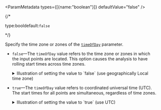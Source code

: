 
<ParamMetadata types={[{name:"boolean"}]} defaultValue="false" />

{/* <p class="space-x-2"><span class="font-sm text-color-3">type:bool</span><span class="font-bold text-[#6d29cc]">default:`false`</span></p> */}

Specify the time zone or zones of the [`timeOfDay`](timeofday) parameter. 

-   `false`—The `timeOfDay` value refers to the time zone or zones in which the input points are located. This option causes the analysis to have rolling start times across time zones.

    <details>

    <summary><span class="font-sm text-color-link">Illustration of setting the value to `false` (use geographically Local time zone)</span></summary> 

    Setting `timeOfDay` to 9:00 a.m., January 4, 1990 (631443600000 milliseconds); `timeOfDayIsUTC` to `false`; and submitting a valid request causes the drive times for points in the eastern time zone to start at 9:00 a.m. eastern Time and 9:00 a.m. central time for points in the central time zone. (The start times are offset by an hour in real or UTC time.) 

    ![Time zone for time of day parameter is set to geographically local](../../images/TimeZoneForTimeOfDay_GeoLocal.png)

    <Caption>Input: `startTime` is 9:00 a.m., January 4, 1990 (631443600000 milliseconds), and `startTimeIsUTC` is set to `false`</Caption>

    </details>

-   `true`—The `timeOfDay`  value refers to coordinated universal time (UTC). The start times for all points are simultaneous, regardless of time zones. 

    <details>

    <summary><span class="font-sm text-color-link">Illustration of setting the value to `true` (use UTC)</span></summary> 

    Setting `timeOfDay` to 9:00 a.m., January 4, 1990 (631443600000 milliseconds); `timeOfDayIsUTC` to `true`, the start times for points in the eastern time zone is 4:00 a.m. eastern Time and 3:00 a.m. central time for those in the central time zone.

    ![Time zone for time of day parameter is set to UTC](../../images/TimeZoneForTimeOfDay_utc.png)

    <Caption>Input: `startTime` is 9:00 a.m., January 4, 1990 (631443600000 milliseconds), and `startTimeIsUTC` is set to `true`</Caption>

    </details>